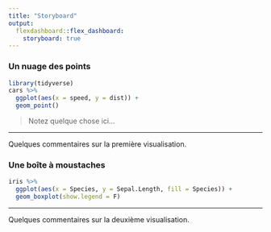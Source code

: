 ```yaml
---
title: "Storyboard"
output: 
  flexdashboard::flex_dashboard:
    storyboard: true
---
```


### Un nuage des points

```r
library(tidyverse)
cars %>% 
  ggplot(aes(x = speed, y = dist)) + 
  geom_point()
```

> Notez quelque chose ici...

---

Quelques commentaires sur la première visualisation.

### Une boîte à moustaches 

```r
iris %>% 
  ggplot(aes(x = Species, y = Sepal.Length, fill = Species)) + 
  geom_boxplot(show.legend = F) 
```

---

Quelques commentaires sur la deuxième visualisation.

